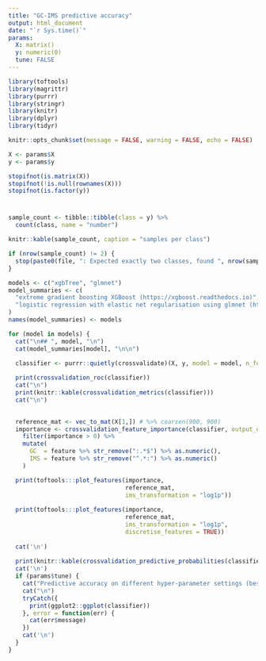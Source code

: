 ```yaml
---
title: "GC-IMS predictive accuracy"
output: html_document
date: "`r Sys.time()`"
params:
  X: matrix()
  y: numeric(0)
  tune: FALSE
---
```


```r
library(toftools)
library(magrittr)
library(purrr)
library(stringr)
library(knitr)
library(dplyr)
library(tidyr)

knitr::opts_chunk$set(message = FALSE, warning = FALSE, echo = FALSE)

X <- params$X
y <- params$y

stopifnot(is.matrix(X))
stopifnot(!is.null(rownames(X)))
stopifnot(is.factor(y))
```

# {.tabset .tabset-fade}

```r
sample_count <- tibble::tibble(class = y) %>%
  count(class, name = "number")

knitr::kable(sample_count, caption = "samples per class")

if (nrow(sample_count) != 2) {
  stop(paste0(file, ": Expected exactly two classes, found ", nrow(sample_count)))
}
```


```r
models <- c("xgbTree", "glmnet")
model_summaries <- c(
  "extreme gradient boosting XGBoost (https://xgboost.readthedocs.io)",
  "logistic regression with elastic net regularisation using glmnet (https://cran.r-project.org/web/packages/glmnet/index.html)"
)
names(model_summaries) <- models

for (model in models) {
  cat("\n## ", model, "\n")
  cat(model_summaries[model], "\n\n")
  
  classifier <- purrr::quietly(crossvalidate)(X, y, model = model, n_folds = 10, tune = params$tune)$result

  print(crossvalidation_roc(classifier))
  cat("\n")
  print(knitr::kable(crossvalidation_metrics(classifier)))
  cat("\n")
  

  reference_mat <- vec_to_mat(X[1,]) # %>% coarsen(900, 900)
  importance <- crossvalidation_feature_importance(classifier, output_dataframe = TRUE) %>%
    filter(importance > 0) %>%
    mutate(
      GC  = feature %>% str_remove(":.*$") %>% as.numeric(),
      IMS = feature %>% str_remove("^.*:") %>% as.numeric()
    )

  print(toftools:::plot_features(importance,
                                 reference_mat,
                                 ims_transformation = "log1p"))
    
  print(toftools:::plot_features(importance,
                                 reference_mat,
                                 ims_transformation = "log1p",
                                 discretise_features = TRUE))
    
  cat('\n')
  
  print(knitr::kable(crossvalidation_predictive_probabilities(classifier)))
  cat('\n')
  if (params$tune) {
    cat("Predictive accuracy on different hyper-parameter settings (best performing selected):")
    cat("\n")
    tryCatch({
      print(ggplot2::ggplot(classifier))
    }, error = function(err) {
      cat(err$message)
    })
    cat('\n')
  }
}
```
